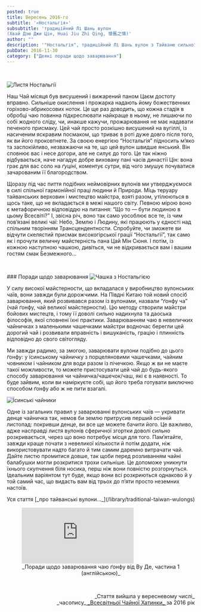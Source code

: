 ```yaml
---
posted: true
title: Вересень 2016-го
subtitle: '«Ностальгія»'
subsubtitle: 'традиційний Лі Шань вулон
(Хвай Дзю Джи Цін, Huai Jiu Zhi Qing, 懷舊之情)'
author: ""
description: '"Ностальгія", традиційний Лі Шань вулон з Тайваню сильної вижарки.'
pubDate: 2016-11-30
category: ["Деякі поради щодо заварювання"]
---
```


<p>&nbsp;</p>
<Image class="float-right" src={Image1} alt="Листя Ностальгії" />

Наш Чай місяця був висушений і вижарений паном Цаєм достоту вправно. Сильніше окислення і прожарка надають йому божественних горіхово-абрикосових ноток. Це ще раз доводить, що кожна стадія в обробці чаю повинна підкреслювати найкраще в ньому, не лишаючи по собі жодного сліду, чи, инакше кажучи, прожарювання не має надавати печеного присмаку. Цей чай просто розкішно висушений на вугіллі, із насиченим яскравим посмаком, що триває в роті дуже довго після того, як ви його проковтнете. За своєю енергією “Ностальгія” підносить м’яко та заспокійливо, незважаючи на те, що цей вулон швидше янський. Він сповнює вас і несе догори, але не силує до того. Це так ніжно відбувається, наче нагадує добре виховану пані часів династії Цін: вона грає для вас соло на _ґуціні_, коментує сутри, від чого змушує почуватися зачарованим її благородством.

Щоразу під час пиття подібних неймовірних вулонів ми утверджуємося в силі спільної гармонійної праці людини й Природи. Міць теруару тайванських верховин і мистецтво майстра, взяті разом, утілюються в щось таке, що не вкладається в межі нашого світу. Певною мірою воно є метафоричною відповіддю на питання: “Що то — бути людиною в цьому Всесвіті?” І, звісна річ, воно так само уособлює все те, із чим пов’язані великі чаї: Небо, Землю і Людину, які працюють у єдності над спільним творінням Трансцендентности. Спробуйте, чи зможете ви відчути скелястий присмак високогірської грації “Ностальгії”, так само як і прочути величну майстерність пана Цай Мін Сюня. І потім, із кожною наступною чашкою, дивіться, чи не відкривається вам і вашим гостям смак Безмежного...

<p>&nbsp;</p>
### Поради щодо заварювання
<Image class="float-left" src={Image2} alt="Чашка з Ностальгією" />

У силу високої майстерности, що вкладалася у виробництво вулонських чаїв, вони завжди були дорожчими. На Півдні Китаю той новий спосіб заварювання, який розвивався разом із вулонами, назвали “ґонфу ча” (чай ґонфу, чай великої майстерности). Цю методу створили майстри бойових мистецтв, і тому її доволі сильно надихнула та даоська філософія, якої сповнені їхні практики. Заварюванням чаю в невеличких чайничках з маленькими чашечками майстри водночас берегли цей дорогий чай і розвивали вправність і вишуканість, грацію і плинність відповідно до свого світогляду.

Ми завжди радимо, за змогою, заварювати вулони подібно до цього ґонфу: у їсинському чайничку з порцеляновими чашечками, чайним човником і чайником для води разом із пічечкою. Якщо ж ви не маєте такої можливости, то можете пристосувати цей чай до будь-якого способу заварювання чи чайничка/чашечок/чаш, які є в наявності. То буде зайвим, коли ви наміркуєте собі, що його треба готувати виключно способом ґонфу або ж не пити взагалі.

<Image class="align-center" src={Image3} alt="Їсинські чайники" />

Одне із загальних правил у заварюванні вулонських чаїв — укривати денце чайничка так, немов би землю притрусив перший осінній листопад: покривши денце, ви все ще можете бачити його. Це важливо, адже насправді листя вулонів сферичної згортки доволі сильно розкривається, через що воно потребує місця для того. Пам’ятайте, завжди краще почати з невеликої кількости й потім додати, ніж використовувати надто багато й тим самим даремно витрачати чай. Дайте листю промитися довше, так щоби перед розливанням чайні балабушки могли розкритися трохи сильніше. Це допоможе уникнути їхнього скупчення біля носика, перш ніж вони повністю розгорнуться. Ідеальним варіянтом тут буде, якщо вони всі розкриються однаково й у той самий час, що видасть вам від трьох до п’яти просто неземних настоїв.

<p class="next-page">Уся стаття [_про тайванські вулони..._](/library/traditional-taiwan-wulongs)</p>

<figure>
    <iframe class="align-center" src="https://www.youtube.com/embed/9R1hVPcmix8?si=4eAi2TNFY4RzgboP" title="YouTube video player" frameborder="0" allow="accelerometer; autoplay; clipboard-write; encrypted-media; gyroscope; picture-in-picture; web-share" referrerpolicy="strict-origin-when-cross-origin" allowfullscreen></iframe>
    <figcaption style="font-size: 0.9rem; text-align: center;">
            _Поради щодо заварювання чаю ґонфу від Ву Де, частина 1 (англійською)_
    </figcaption>
</figure>

<p>&nbsp;</p>
<p align="right" style="font-size: 0.9rem;">_Стаття вийшла у вересневому числі_<br />_часопису_<a title="globalteahut.org" href="http://www.globalteahut.org/" target="blank" rel="noopener"> _Всесвітньої Чайної Хатинки_ </a>за 2016 рік</p>